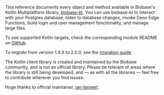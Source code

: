 This reference documents every object and method available in Biobase's Kotlin Multiplatform library, [biobase-kt](https://github.com/biobase-ai-community/biobase-kt). You can use biobase-kt to interact with your Postgres database, listen to database changes, invoke Deno Edge Functions, build login and user management functionality, and manage large files.

To see supported Kotlin targets, check the corresponding module README on [GitHub](https://github.com/biobase-ai-community/biobase-kt).

To migrate from version 1.4.X to 2.0.0, see the [migration guide](https://github.com/biobase-ai-community/biobase-kt/blob/master/MIGRATION.md)

<Admonition type="note">

The Kotlin client library is created and maintained by the Biobase community, and is not an official library. Please be tolerant of areas where the library is still being developed, and — as with all the libraries — feel free to contribute wherever you find issues.

Huge thanks to official maintainer, [jan-tennert](https://github.com/jan-tennert).

</Admonition>
